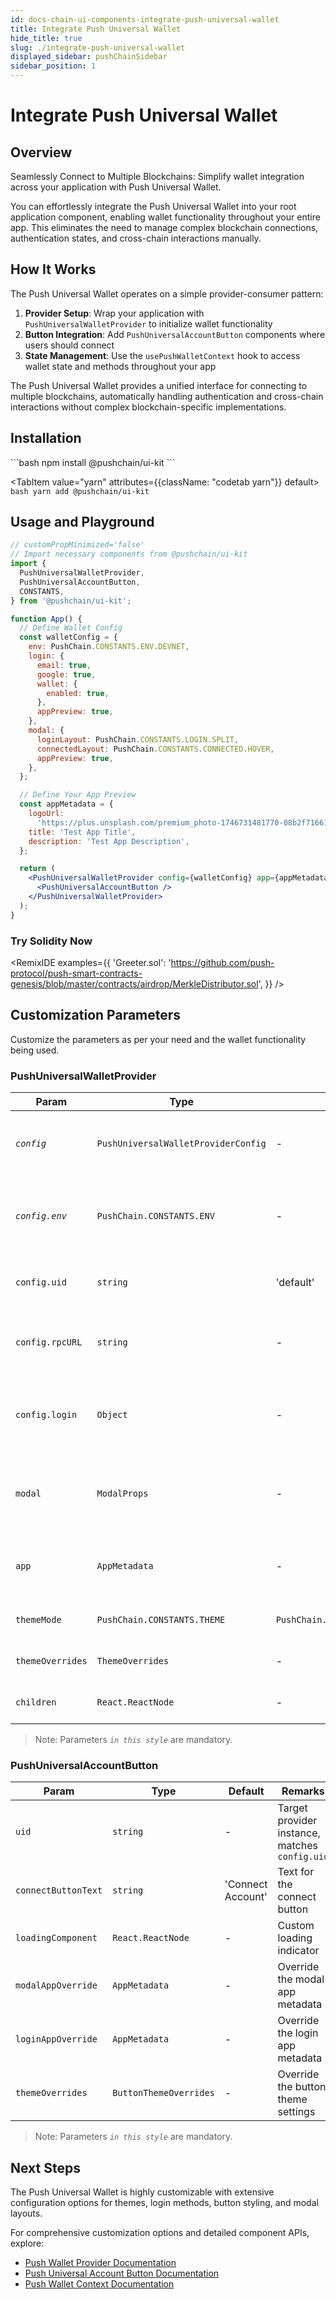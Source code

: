 ```yaml
---
id: docs-chain-ui-components-integrate-push-universal-wallet
title: Integrate Push Universal Wallet
hide_title: true
slug: ./integrate-push-universal-wallet
displayed_sidebar: pushChainSidebar
sidebar_position: 1
---
```



# Integrate Push Universal Wallet

## Overview

Seamlessly Connect to Multiple Blockchains: Simplify wallet integration across your application with Push Universal Wallet.

You can effortlessly integrate the Push Universal Wallet into your root application component, enabling wallet functionality throughout your entire app. This eliminates the need to manage complex blockchain connections, authentication states, and cross-chain interactions manually.

## How It Works

The Push Universal Wallet operates on a simple provider-consumer pattern:

1. **Provider Setup**: Wrap your application with `PushUniversalWalletProvider` to initialize wallet functionality
2. **Button Integration**: Add `PushUniversalAccountButton` components where users should connect
3. **State Management**: Use the `usePushWalletContext` hook to access wallet state and methods throughout your app

The Push Universal Wallet provides a unified interface for connecting to multiple blockchains, automatically handling authentication and cross-chain interactions without complex blockchain-specific implementations.

## Installation

<Tabs className="codetabs" groupId="code-examples">
  <TabItem value="npm" attributes={{className: "codetab npm"}} default>
    ```bash
    npm install @pushchain/ui-kit
    ```
  </TabItem>

  <TabItem value="yarn" attributes={{className: "codetab yarn"}} default>
    ```bash
    yarn add @pushchain/ui-kit
    ```
  </TabItem>
</Tabs>

## Usage and Playground

```jsx live
// customPropMinimized='false'
// Import necessary components from @pushchain/ui-kit
import {
  PushUniversalWalletProvider,
  PushUniversalAccountButton,
  CONSTANTS,
} from '@pushchain/ui-kit';

function App() {
  // Define Wallet Config
  const walletConfig = {
    env: PushChain.CONSTANTS.ENV.DEVNET,
    login: {
      email: true,
      google: true,
      wallet: {
        enabled: true,
      },
      appPreview: true,
    },
    modal: {
      loginLayout: PushChain.CONSTANTS.LOGIN.SPLIT,
      connectedLayout: PushChain.CONSTANTS.CONNECTED.HOVER,
      appPreview: true,
    },
  };

  // Define Your App Preview
  const appMetadata = {
    logoUrl:
      'https://plus.unsplash.com/premium_photo-1746731481770-08b2f71661d0?q=80&w=2671&auto=format&fit=crop&ixlib=rb-4.1.0&ixid=M3wxMjA3fDB8MHxwaG90by1wYWdlfHx8fGVufDB8fHx8fA%3D%3D',
    title: 'Test App Title',
    description: 'Test App Description',
  };

  return (
    <PushUniversalWalletProvider config={walletConfig} app={appMetadata}>
      <PushUniversalAccountButton />
    </PushUniversalWalletProvider>
  );
}
```

### Try Solidity Now

<RemixIDE
  examples={{
    'Greeter.sol':
      'https://github.com/push-protocol/push-smart-contracts-genesis/blob/master/contracts/airdrop/MerkleDistributor.sol',
  }}
/>

## Customization Parameters

Customize the parameters as per your need and the wallet functionality being used.

### PushUniversalWalletProvider

| Param            | Type                                | Default                           | Remarks                                                  |
| ---------------- | ----------------------------------- | --------------------------------- | -------------------------------------------------------- |
| _`config`_       | `PushUniversalWalletProviderConfig` | -                                 | Core configuration object for wallet connections         |
| _`config.env`_   | `PushChain.CONSTANTS.ENV`           | -                                 | Chain environment - 'TESTNET', 'MAINNET', or 'LOCAL'     |
| `config.uid`     | `string`                            | 'default'                         | Unique identifier for this provider instance             |
| `config.rpcURL`  | `string`                            | -                                 | Custom JSON-RPC endpoint for supported chains            |
| `config.login`   | `Object`                            | -                                 | Login method configuration (email, google, wallet)       |
| `modal`          | `ModalProps`                        | -                                 | Global defaults for login and connected modal instances  |
| `app`            | `AppMetadata`                       | -                                 | Application branding metadata (logo, title, description) |
| `themeMode`      | `PushChain.CONSTANTS.THEME`         | `PushChain.CONSTANTS.THEME.LIGHT` | Theme mode - 'LIGHT' or 'DARK'                           |
| `themeOverrides` | `ThemeOverrides`                    | -                                 | Override the theme settings                              |
| `children`       | `React.ReactNode`                   | -                                 | Your application components                              |

> Note: Parameters _`in this style`_ are mandatory.

### PushUniversalAccountButton

| Param               | Type                   | Default           | Remarks                                        |
| ------------------- | ---------------------- | ----------------- | ---------------------------------------------- |
| `uid`               | `string`               | -                 | Target provider instance, matches `config.uid` |
| `connectButtonText` | `string`               | 'Connect Account' | Text for the connect button                    |
| `loadingComponent`  | `React.ReactNode`      | -                 | Custom loading indicator                       |
| `modalAppOverride`  | `AppMetadata`          | -                 | Override the modal app metadata                |
| `loginAppOverride`  | `AppMetadata`          | -                 | Override the login app metadata                |
| `themeOverrides`    | `ButtonThemeOverrides` | -                 | Override the button theme settings             |

> Note: Parameters _`in this style`_ are mandatory.

## Next Steps

The Push Universal Wallet is highly customizable with extensive configuration options for themes, login methods, button styling, and modal layouts.

For comprehensive customization options and detailed component APIs, explore:

- [Push Wallet Provider Documentation](/docs/chain/ui-components/Advanced/push-wallet-provider/)
- [Push Universal Account Button Documentation](/docs/chain/ui-components/Advanced/push-universal-account-button/)
- [Push Wallet Context Documentation](/docs/chain/ui-components/Advanced/use-push-wallet-context/)
